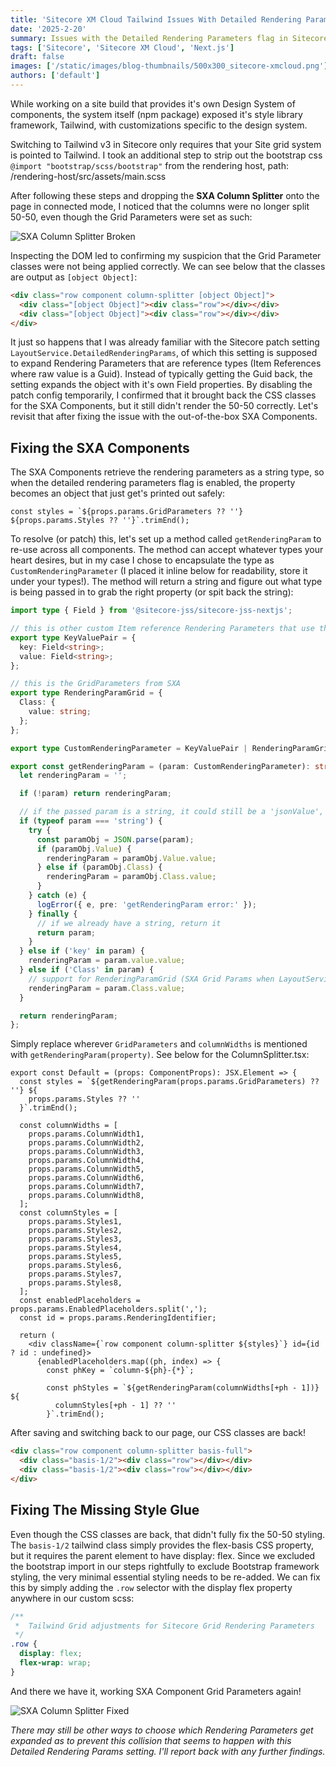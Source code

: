 ```yaml
---
title: 'Sitecore XM Cloud Tailwind Issues With Detailed Rendering Parameters Flag Enabled'
date: '2025-2-20'
summary: Issues with the Detailed Rendering Parameters flag in Sitecore XM Cloud with Tailwind CSS are addressed. A solution is provided to fix the SXA Components by creating a method to handle rendering parameters and re-adding essential styling for proper display.
tags: ['Sitecore', 'Sitecore XM Cloud', 'Next.js']
draft: false
images: ['/static/images/blog-thumbnails/500x300_sitecore-xmcloud.png']
authors: ['default']
---
```


While working on a site build that provides it's own Design System of components, the system itself (npm package) exposed it's style library framework, Tailwind, with customizations specific to the design system.

Switching to Tailwind v3 in Sitecore only requires that your Site grid system is pointed to Tailwind. I took an additional step to strip out the bootstrap css `@import "bootstrap/scss/bootstrap"` from the rendering host, path: /rendering-host/src/assets/main.scss

After following these steps and dropping the <b>SXA Column Splitter</b> onto the page in connected mode, I noticed that the columns were no longer split 50-50, even though the Grid Parameters were set as such:

![SXA Column Splitter Broken](/static/images/blog-content-images/2025-02-20_xmcloud-col-splitter-broken.png)

Inspecting the DOM led to confirming my suspicion that the Grid Parameter classes were not being applied correctly. We can see below that the classes are output as `[object Object]`:

```html
<div class="row component column-splitter [object Object]">
  <div class="[object Object]"><div class="row"></div></div>
  <div class="[object Object]"><div class="row"></div></div>
</div>
```

It just so happens that I was already familiar with the Sitecore patch setting `LayoutService.DetailedRenderingParams`, of which this setting is supposed to expand Rendering Parameters that are reference types (Item References where raw value is a Guid). Instead of typically getting the Guid back, the setting expands the object with it's own Field properties. By disabling the patch config temporarily, I confirmed that it brought back the CSS classes for the SXA Components, but it still didn't render the 50-50 correctly. Let's revisit that after fixing the issue with the out-of-the-box SXA Components.

## Fixing the SXA Components
The SXA Components retrieve the rendering parameters as a string type, so when the detailed rendering parameters flag is enabled, the property becomes an object that just get's printed out safely:

```tsx
const styles = `${props.params.GridParameters ?? ''} ${props.params.Styles ?? ''}`.trimEnd();
```

To resolve (or patch) this, let's set up a method called `getRenderingParam` to re-use across all components. The method can accept whatever types your heart desires, but in my case I chose to encapsulate the type as `CustomRenderingParameter` (I placed it inline below for readability, store it under your types!). The method will return a string and figure out what type is being passed in to grab the right property (or spit back the string):

```ts
import type { Field } from '@sitecore-jss/sitecore-jss-nextjs';

// this is other custom Item reference Rendering Parameters that use the same template
export type KeyValuePair = {
  key: Field<string>;
  value: Field<string>;
};

// this is the GridParameters from SXA
export type RenderingParamGrid = {
  Class: {
    value: string;
  };
};

export type CustomRenderingParameter = KeyValuePair | RenderingParamGrid | string | null;

export const getRenderingParam = (param: CustomRenderingParameter): string => {
  let renderingParam = '';

  if (!param) return renderingParam;

  // if the passed param is a string, it could still be a 'jsonValue', so try to parse it first, then fallback to the string
  if (typeof param === 'string') {
    try {
      const paramObj = JSON.parse(param);
      if (paramObj.Value) {
        renderingParam = paramObj.Value.value;
      } else if (paramObj.Class) {
        renderingParam = paramObj.Class.value;
      }
    } catch (e) {
      logError({ e, pre: 'getRenderingParam error:' });
    } finally {
      // if we already have a string, return it
      return param;
    }
  } else if ('key' in param) {
    renderingParam = param.value.value;
  } else if ('Class' in param) {
    // support for RenderingParamGrid (SXA Grid Params when LayoutService.DetailedRenderingParams = true)
    renderingParam = param.Class.value;
  }

  return renderingParam;
};
```

Simply replace wherever `GridParameters` and `columnWidths` is mentioned with `getRenderingParam(property)`. See below for the ColumnSplitter.tsx:

```tsx
export const Default = (props: ComponentProps): JSX.Element => {
  const styles = `${getRenderingParam(props.params.GridParameters) ?? ''} ${
    props.params.Styles ?? ''
  }`.trimEnd();

  const columnWidths = [
    props.params.ColumnWidth1,
    props.params.ColumnWidth2,
    props.params.ColumnWidth3,
    props.params.ColumnWidth4,
    props.params.ColumnWidth5,
    props.params.ColumnWidth6,
    props.params.ColumnWidth7,
    props.params.ColumnWidth8,
  ];
  const columnStyles = [
    props.params.Styles1,
    props.params.Styles2,
    props.params.Styles3,
    props.params.Styles4,
    props.params.Styles5,
    props.params.Styles6,
    props.params.Styles7,
    props.params.Styles8,
  ];
  const enabledPlaceholders = props.params.EnabledPlaceholders.split(',');
  const id = props.params.RenderingIdentifier;

  return (
    <div className={`row component column-splitter ${styles}`} id={id ? id : undefined}>
      {enabledPlaceholders.map((ph, index) => {
        const phKey = `column-${ph}-{*}`;

        const phStyles = `${getRenderingParam(columnWidths[+ph - 1])} ${
          columnStyles[+ph - 1] ?? ''
        }`.trimEnd();
```

After saving and switching back to our page, our CSS classes are back!

```html
<div class="row component column-splitter basis-full">
  <div class="basis-1/2"><div class="row"></div></div>
  <div class="basis-1/2"><div class="row"></div></div>
</div>
```
## Fixing The Missing Style Glue
Even though the CSS classes are back, that didn't fully fix the 50-50 styling. The `basis-1/2` tailwind class simply provides the flex-basis CSS property, but it requires the parent element to have display: flex. Since we excluded the bootstrap import in our steps rightfully to exclude Bootstrap framework styling, the very minimal essential styling needs to be re-added. We can fix this by simply adding the `.row` selector with the display flex property anywhere in our custom scss:

```scss
/** 
 *  Tailwind Grid adjustments for Sitecore Grid Rendering Parameters
 */
.row {
  display: flex;
  flex-wrap: wrap;
}
```

And there we have it, working SXA Component Grid Parameters again!

![SXA Column Splitter Fixed](/static/images/blog-content-images/2025-02-20_xmcloud-col-splitter-fixed.png)

<i>There may still be other ways to choose which Rendering Parameters get expanded as to prevent this collision that seems to happen with this Detailed Rendering Params setting. I'll report back with any further findings.</i>
